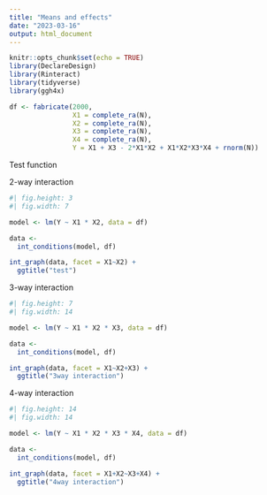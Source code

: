 ---
title: "Means and effects"
date: "2023-03-16"
output: html_document
---

```{r setup, include=FALSE}
knitr::opts_chunk$set(echo = TRUE)
library(DeclareDesign)
library(Rinteract)
library(tidyverse)
library(ggh4x)

```


```{r}
df <- fabricate(2000,
                X1 = complete_ra(N),
                X2 = complete_ra(N),
                X3 = complete_ra(N),
                X4 = complete_ra(N),
                Y = X1 + X3 - 2*X1*X2 + X1*X2*X3*X4 + rnorm(N))

```

Test function

2-way interaction

```{r}
#| fig.height: 3
#| fig.width: 7

model <- lm(Y ~ X1 * X2, data = df)

data <-
  int_conditions(model, df)

int_graph(data, facet = X1~X2) +
  ggtitle("test")


```


3-way interaction

```{r}
#| fig.height: 7
#| fig.width: 14

model <- lm(Y ~ X1 * X2 * X3, data = df)

data <-
  int_conditions(model, df)

int_graph(data, facet = X1~X2+X3) +
  ggtitle("3way interaction")


```


4-way interaction

```{r}
#| fig.height: 14
#| fig.width: 14

model <- lm(Y ~ X1 * X2 * X3 * X4, data = df)

data <-
  int_conditions(model, df)

int_graph(data, facet = X1+X2~X3+X4) +
  ggtitle("4way interaction")


```
